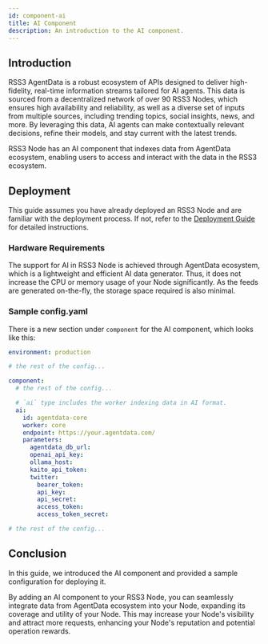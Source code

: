 ```yaml
---
id: component-ai
title: AI Component
description: An introduction to the AI component.
---
```


## Introduction

RSS3 AgentData is a robust ecosystem of APIs designed to deliver high-fidelity, real-time information streams tailored for AI agents. This data is sourced from a decentralized network of over 90 RSS3 Nodes, which ensures high availability and reliability, as well as a diverse set of inputs from multiple sources, including trending topics, social insights, news, and more. By leveraging this data, AI agents can make contextually relevant decisions, refine their models, and stay current with the latest trends.

RSS3 Node has an AI component that indexes data from AgentData ecosystem, enabling users to access and interact with the data in the RSS3 ecosystem.

## Deployment

This guide assumes you have already deployed an RSS3 Node and are familiar with the deployment process.
If not, refer to the [Deployment Guide](/guide/operator/deployment/guide) for detailed instructions.

### Hardware Requirements

The support for AI in RSS3 Node is achieved through AgentData ecosystem, which is a lightweight and efficient AI data generator.
Thus, it does not increase the CPU or memory usage of your Node significantly.
As the feeds are generated on-the-fly, the storage space required is also minimal.

### Sample config.yaml

There is a new section under `component` for the AI component, which looks like this:

```yaml
environment: production

# the rest of the config...

component:
  # the rest of the config...

  # `ai` type includes the worker indexing data in AI format.
  ai:
    id: agentdata-core
    worker: core
    endpoint: https://your.agentdata.com/
    parameters:
      agentdata_db_url:
      openai_api_key:
      ollama_host:
      kaito_api_token:
      twitter:
        bearer_token:
        api_key:
        api_secret:
        access_token:
        access_token_secret:

# the rest of the config...

```

## Conclusion

In this guide, we introduced the AI component and provided a sample configuration for deploying it.

By adding an AI component to your RSS3 Node, you can seamlessly integrate data from AgentData ecosystem into your Node, expanding its coverage and utility of your Node.
This may increase your Node's visibility and attract more requests, enhancing your Node's reputation and potential operation rewards.

